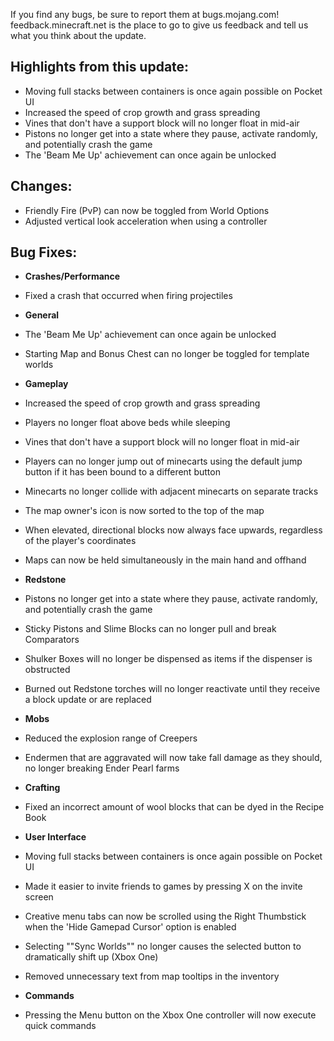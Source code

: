 If you find any bugs, be sure to report them at bugs.mojang.com! feedback.minecraft.net is the place to go to give us feedback and tell us what you think about the update.

  
## **Highlights from this update:**

-   Moving full stacks between containers is once again possible on Pocket UI
-   Increased the speed of crop growth and grass spreading
-   Vines that don't have a support block will no longer float in mid-air
-   Pistons no longer get into a state where they pause, activate randomly, and potentially crash the game
-   The 'Beam Me Up' achievement can once again be unlocked

  
## **Changes:**

-   Friendly Fire (PvP) can now be toggled from World Options
-   Adjusted vertical look acceleration when using a controller

  
## **Bug Fixes:**

-   **Crashes/Performance**

-   Fixed a crash that occurred when firing projectiles

-   **General**

-   The 'Beam Me Up' achievement can once again be unlocked
-   Starting Map and Bonus Chest can no longer be toggled for template worlds

-   **Gameplay**

-   Increased the speed of crop growth and grass spreading
-   Players no longer float above beds while sleeping
-   Vines that don't have a support block will no longer float in mid-air
-   Players can no longer jump out of minecarts using the default jump button if it has been bound to a different button
-   Minecarts no longer collide with adjacent minecarts on separate tracks
-   The map owner's icon is now sorted to the top of the map
-   When elevated, directional blocks now always face upwards, regardless of the player's coordinates
-   Maps can now be held simultaneously in the main hand and offhand

-   **Redstone**

-   Pistons no longer get into a state where they pause, activate randomly, and potentially crash the game
-   Sticky Pistons and Slime Blocks can no longer pull and break Comparators
-   Shulker Boxes will no longer be dispensed as items if the dispenser is obstructed
-   Burned out Redstone torches will no longer reactivate until they receive a block update or are replaced

-   **Mobs**

-   Reduced the explosion range of Creepers
-   Endermen that are aggravated will now take fall damage as they should, no longer breaking Ender Pearl farms

-   **Crafting**

-   Fixed an incorrect amount of wool blocks that can be dyed in the Recipe Book

-   **User Interface**

-   Moving full stacks between containers is once again possible on Pocket UI
-   Made it easier to invite friends to games by pressing X on the invite screen
-   Creative menu tabs can now be scrolled using the Right Thumbstick when the 'Hide Gamepad Cursor' option is enabled
-   Selecting ""Sync Worlds"" no longer causes the selected button to dramatically shift up (Xbox One)
-   Removed unnecessary text from map tooltips in the inventory

-   **Commands**

-   Pressing the Menu button on the Xbox One controller will now execute quick commands